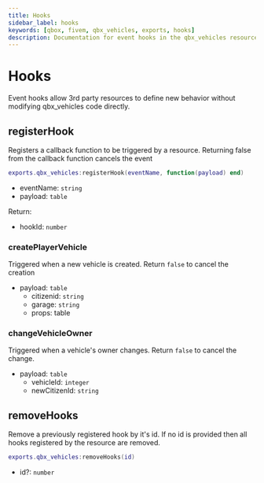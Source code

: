```yaml
---
title: Hooks
sidebar_label: hooks
keywords: [qbox, fivem, qbx_vehicles, exports, hooks]
description: Documentation for event hooks in the qbx_vehicles resource. These hooks allow 3rd party resources to define new behavior without modifying qbx_vehicles code directly, providing integration points for vehicle creation and ownership changes.
---
```


# Hooks

Event hooks allow 3rd party resources to define new behavior without modifying qbx_vehicles code directly.

## registerHook

Registers a callback function to be triggered by a resource. Returning false from the callback function cancels the event

```lua
exports.qbx_vehicles:registerHook(eventName, function(payload) end)
```

- eventName: `string`
- payload: `table`

Return:

- hookId: `number`

### createPlayerVehicle

Triggered when a new vehicle is created. Return `false` to cancel the creation

- payload: `table`
    - citizenid: `string`
    - garage: `string`
    - props: table

### changeVehicleOwner

Triggered when a vehicle's owner changes. Return `false` to cancel the change.

- payload: `table`
    - vehicleId: `integer`
    - newCitizenId: `string`

## removeHooks

Remove a previously registered hook by it's id.
If no id is provided then all hooks registered by the resource are removed.

```lua
exports.qbx_vehicles:removeHooks(id)
```

- id?: `number`
